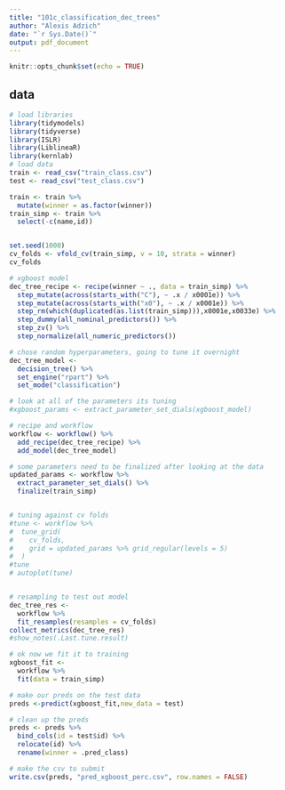 ```yaml
---
title: "101c_classification_dec_trees"
author: "Alexis Adzich"
date: "`r Sys.Date()`"
output: pdf_document
---
```


```r
knitr::opts_chunk$set(echo = TRUE)
```

## data

```r
# load libraries
library(tidymodels)
library(tidyverse)
library(ISLR)
library(LiblineaR)
library(kernlab)
# load data
train <- read_csv("train_class.csv")
test <- read_csv("test_class.csv")

train <- train %>%
  mutate(winner = as.factor(winner))
train_simp <- train %>% 
  select(-c(name,id))


set.seed(1000)
cv_folds <- vfold_cv(train_simp, v = 10, strata = winner)
cv_folds
```

```r
# xgboost model
dec_tree_recipe <- recipe(winner ~ ., data = train_simp) %>%
  step_mutate(across(starts_with("C"), ~ .x / x0001e)) %>%
  step_mutate(across(starts_with("x0"), ~ .x / x0001e)) %>%
  step_rm(which(duplicated(as.list(train_simp))),x0001e,x0033e) %>% 
  step_dummy(all_nominal_predictors()) %>% 
  step_zv() %>% 
  step_normalize(all_numeric_predictors())

# chose random hyperparameters, going to tune it overnight
dec_tree_model <- 
  decision_tree() %>% 
  set_engine("rpart") %>% 
  set_mode("classification")

# look at all of the parameters its tuning
#xgboost_params <- extract_parameter_set_dials(xgboost_model)

# recipe and workflow
workflow <- workflow() %>%
  add_recipe(dec_tree_recipe) %>%
  add_model(dec_tree_model)

# some parameters need to be finalized after looking at the data
updated_params <- workflow %>% 
  extract_parameter_set_dials() %>% 
  finalize(train_simp)


# tuning against cv folds
#tune <- workflow %>% 
#  tune_grid(
#    cv_folds,
#    grid = updated_params %>% grid_regular(levels = 5)
#  )
#tune
# autoplot(tune)


# resampling to test out model
dec_tree_res <- 
  workflow %>% 
  fit_resamples(resamples = cv_folds) 
collect_metrics(dec_tree_res)
#show_notes(.Last.tune.result)
```

```r
# ok now we fit it to training
xgboost_fit <- 
  workflow %>% 
  fit(data = train_simp)

# make our preds on the test data
preds <-predict(xgboost_fit,new_data = test)

# clean up the preds
preds <- preds %>% 
  bind_cols(id = test$id) %>% 
  relocate(id) %>% 
  rename(winner = .pred_class)

```


```r
# make the csv to submit
write.csv(preds, "pred_xgboost_perc.csv", row.names = FALSE)
```